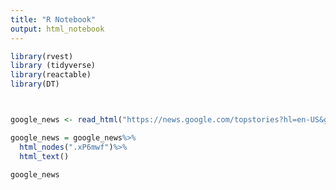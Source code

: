 ---
title: "R Notebook"
output: html_notebook
---


```{r}
library(rvest)
library (tidyverse)
library(reactable)
library(DT)



google_news <- read_html("https://news.google.com/topstories?hl=en-US&gl=US&ceid=US:en")


```

```{r}

google_news = google_news%>%
  html_nodes(".xP6mwf")%>%
  html_text()


```

```{r}
google_news
```

```{r}

```

